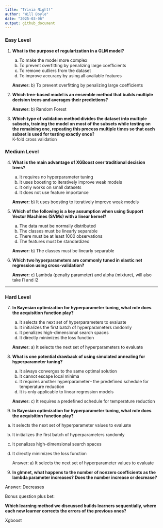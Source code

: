 ```yaml
---
title: "Trivia Night!"
author: "Will Doyle"
date: "2025-03-06"
output: github_document
---
```




### **Easy Level**
1. **What is the purpose of regularization in a GLM model?**  
   a) To make the model more complex  
   b) To prevent overfitting by penalizing large coefficients  
   c) To remove outliers from the dataset  
   d) To improve accuracy by using all available features  

   **Answer:** b) To prevent overfitting by penalizing large coefficients  

2. **Which tree-based model is an ensemble method that builds multiple decision trees and averages their predictions?**  

   **Answer:** b) Random Forest  

3. **Which type of validation method divides the dataset into multiple subsets, training the model on most of the subsets while testing on the remaining one, repeating this process multiple times so that each subset is used for testing exactly once?**  
  K-fold cross validation

 



### **Medium Level**
4. **What is the main advantage of XGBoost over traditional decision trees?**  
   a) It requires no hyperparameter tuning  
   b) It uses boosting to iteratively improve weak models  
   c) It only works on small datasets  
   d) It does not use feature importance  

   **Answer:** b) It uses boosting to iteratively improve weak models  

5. **Which of the following is a key assumption when using Support Vector Machines (SVMs) with a linear kernel?**  
   a) The data must be normally distributed  
   b) The classes must be linearly separable  
   c) There must be at least 1000 observations  
   d) The features must be standardized  

   **Answer:** b) The classes must be linearly separable  

6. **Which two hyperparameters are commonly tuned in elastic net regression using cross-validation?**  


   **Answer:** c) Lambda (penalty parameter)  and alpha (mixture), will also take l1 and l2
 
---

### **Hard Level**
7. **In Bayesian optimization for hyperparameter tuning, what role does the acquisition function play?**  
   a) It selects the next set of hyperparameters to evaluate  
   b) It initializes the first batch of hyperparameters randomly  
   c) It penalizes high-dimensional search spaces  
   d) It directly minimizes the loss function  

   **Answer:** a) It selects the next set of hyperparameters to evaluate  

8. **What is one potential drawback of using simulated annealing for hyperparameter tuning?**  
   a) It always converges to the same optimal solution  
   b) It cannot escape local minima  
   c) It requires another hyperparameter-- the  predefined schedule for temperature reduction  
   d) It is only applicable to linear regression models  

   **Answer:** c) It requires a predefined schedule for temperature reduction  

8. **In Bayesian optimization for hyperparameter tuning, what role does the acquisition function play?**
a) It selects the next set of hyperparameter values to evaluate
b) It initializes the first batch of hyperparameters randomly
c) It penalizes high-dimensional search spaces
d) It directly minimizes the loss function 

   Answer: a) It selects the next set of hyperparameter values to evaluate

9. **In glmnet, what happens to the number of nonzero coefficients as the lambda parameter increases? Does the number increase or decrease?**

Answer: Decreases


Bonus question plus bet:

**Which learning method we discussed builds learners sequentially, where each new learner corrects the errors of the previous ones?**

Xgboost